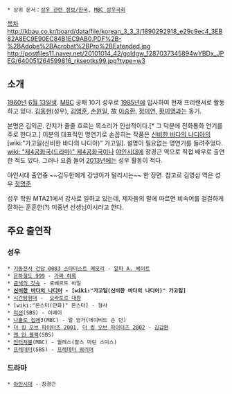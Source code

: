  * 상위 문서：[[성우 관련 정보/한국]], [[MBC 성우극회]]

[[목차]]
http://kbau.co.kr/board/data/file/korean_3_3_3/1890292918_e29c9ec4_3EB82A8EC9E90EC84B1EC9AB0.PDF%2B-%2BAdobe%2BAcrobat%2BPro%2BExtended.jpg
http://postfiles11.naver.net/20101014_42/goldgw_1287037345894wYBDx_JPEG/640051264599816_rkseotks99.jpg?type=w3
== 소개 ==
[[1960년]] [[6월 13일]]생. [[MBC]] 공채 10기 성우로 [[1985년]]에 입사하여 현재 프리랜서로 활동하고 있다. [[김동현]](성우), [[김영훈]], [[손원일(성우)|손원일]], 故 [[이승환]], [[정미연]], [[황미영]]과는 동기.

본명은 김익곤. 간지가 줄줄 흐르는 목소리가 인상적이다.[* 그 덕분에 전화통화 연기를 주로 한다고.] 이분의 대표적인 명연기로 손꼽히는 작품은 [[신비한 바다의 나디아]]의 [wiki:"가고일(신비한 바다의 나디아)" 가고일]. 설명이 필요없는 명연기를 들려주었다. [[wiki: "제4공화국(드라마)" 제4공화국]]이나 [[야인시대]]에 장경근 역으로 직접 배우로 출연한 적도 있다. 그러나 요즘 들어 [[2013년]]에는 성우 활동이 적다. 

{{{#!HTML
<iframe width="560" height="315" src="https://www.youtube.com/embed/65wOezwT-04" frameborder="0" allowfullscreen></iframe>
}}}

야인시대 출연중 ~~김두한에게 강냉이가 털리시는~~ 한 장면. 참고로 김영삼 역은 성우 [[정명준]] 


성우 학원 MTA21에서 강사로 일하고 있는데, 제자들의 말에 따르면 비속어를 걸걸하게 잘하는 훈훈한(?) 미중년 선생님이시라고 한다.
== 주요 출연작 ==

=== 성우 === 
 * [[기동전사 건담 0083 스타더스트 메모리]] - [[알파 A. 베이트]]
 * [[은하철도 999]] - [[가짜 하록]]
 * [[금색의 갓슈]] - 로베르트 바일
 * '''[[신비한 바다의 나디아]] - [wiki:"가고일(신비한 바다의 나디아)" 가고일]'''
 * [[시간탐험대]] -  [[오라토르 대왕]]
 * [wiki:"몬스터(만화)" 몬스터] - 형사
 * [[미션]](SBS) - 이베이
 * [[나홀로 집에]]3(MBC) - 얼 앙거(데이비드 손 턴)
 * [[더 킹 오브 파이터즈 2001]], [[더 킹 오브 파이터즈 2002]] - [[김갑환]]
 * [[맨 인 블랙]](SBS)
 * [[언터처블]](MBC) - 월레스(찰스 마틴 스미스)
 * [[프레데터]](SBS) - [[프레데터 워리어]]

=== 드라마 ===
 * [[야인시대]] - 장경근
